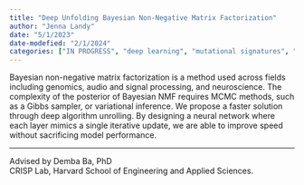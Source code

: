 ```yaml
---
title: "Deep Unfolding Bayesian Non-Negative Matrix Factorization"
author: "Jenna Landy"
date: "5/1/2023"
date-modefied: "2/1/2024"
categories: ["IN PROGRESS", "deep learning", "mutational signatures", "genomics"]
---
```


Bayesian non-negative matrix factorization is a method used across fields including genomics, audio and signal processing, and neuroscience. The complexity of the posterior of Bayesian NMF requires MCMC methods, such as a Gibbs sampler, or variational inference. We propose a faster solution through deep algorithm unrolling. By designing a neural network where each layer mimics a single iterative update, we are able to improve speed without sacrificing model performance.

------------------------------------------------------------------------

Advised by Demba Ba, PhD\
CRISP Lab, Harvard School of Engineering and Applied Sciences.
